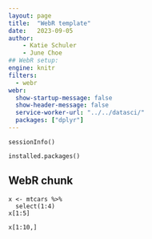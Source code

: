 ```yaml
---
layout: page
title:  "WebR template"
date:   2023-09-05
author: 
    - Katie Schuler
    - June Choe
## WebR setup:
engine: knitr
filters:
  - webr
webr:
  show-startup-message: false
  show-header-message: false
  service-worker-url: "../../datasci/"
  packages: ["dplyr"]
---
```


```webr-r
sessionInfo()
```

```webr-r
installed.packages()
```

## WebR chunk

```webr-r
x <- mtcars %>%
  select(1:4)
x[1:5]
```

```webr
x[1:10,]
```

